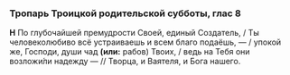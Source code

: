 ### Тропарь Троицкой родительской субботы, глас 8

**Н** По глубочайшей премудрости Своей, единый Создатель, / Ты человеколюбиво всё устраиваешь и всем благо подаёшь, — / упокой же, Господи, души чад **(или:** рабов<R>)</R> Твоих, / ведь на Тебя они возложи́ли надежду — // Творца, и Ваятеля, и Бога нашего.
